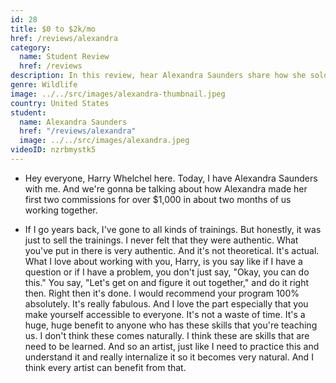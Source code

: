 ```yaml
---
id: 28
title: $0 to $2k/mo
href: /reviews/alexandra
category:
  name: Student Review
  href: /reviews
description: In this review, hear Alexandra Saunders share how she sold $2k of her wildlife and pet portraits in less than 60 days and then secured local pop-up locations to generate more sales.
genre: Wildlife
image: ../../src/images/alexandra-thumbnail.jpeg
country: United States
student:
  name: Alexandra Saunders
  href: "/reviews/alexandra"
  image: ../../src/images/alexandra.jpeg
videoID: nzrbmystk5
---
```


- Hey everyone, Harry Whelchel here. Today, I have Alexandra Saunders with me. And we're gonna be talking about how Alexandra made her first two commissions for over $1,000 in about two months of us working together.

- If I go years back, I've gone to all kinds of trainings. But honestly, it was just to sell the trainings. I never felt that they were authentic. What you've put in there is very authentic. And it's not theoretical. It's actual. What I love about working with you, Harry, is you say like if I have a question or if I have a problem, you don't just say, "Okay, you can do this." You say, "Let's get on and figure it out together," and do it right then. Right then it's done. I would recommend your program 100% absolutely. It's really fabulous. And I love the part especially that you make yourself accessible to everyone. It's not a waste of time. It's a huge, huge benefit to anyone who has these skills that you're teaching us. I don't think these comes naturally. I think these are skills that are need to be learned. And so an artist, just like I need to practice this and understand it and really internalize it so it becomes very natural. And I think every artist can benefit from that.
